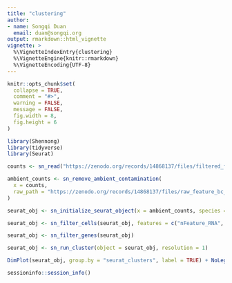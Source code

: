 ```yaml
---
title: "clustering"
author: 
- name: Songqi Duan
  email: duan@songqi.org
output: rmarkdown::html_vignette
vignette: >
  %\VignetteIndexEntry{clustering}
  %\VignetteEngine{knitr::rmarkdown}
  %\VignetteEncoding{UTF-8}
---
```


```r
knitr::opts_chunk$set(
  collapse = TRUE,
  comment = "#>",
  warning = FALSE,
  message = FALSE,
  fig.width = 8,
  fig.height = 6
)
```

```r
library(Shennong)
library(tidyverse)
library(Seurat)
```

```r
counts <- sn_read("https://zenodo.org/records/14868137/files/filtered_feature_bc_matrix.h5")
```

```r
ambient_counts <- sn_remove_ambient_contamination(
  x = counts,
  raw_path = "https://zenodo.org/records/14868137/files/raw_feature_bc_matrix.h5"
)
```

```r
seurat_obj <- sn_initialize_seurat_object(x = ambient_counts, species = "human")
```

```r
seurat_obj <- sn_filter_cells(seurat_obj, features = c("nFeature_RNA", "nCount_RNA", "percent.mt"))
```

```r
seurat_obj <- sn_filter_genes(seurat_obj)
```

```r
seurat_obj <- sn_run_cluster(object = seurat_obj, resolution = 1)
```

```r
DimPlot(seurat_obj, group.by = "seurat_clusters", label = TRUE) + NoLegend()
```

```r
sessioninfo::session_info()
```